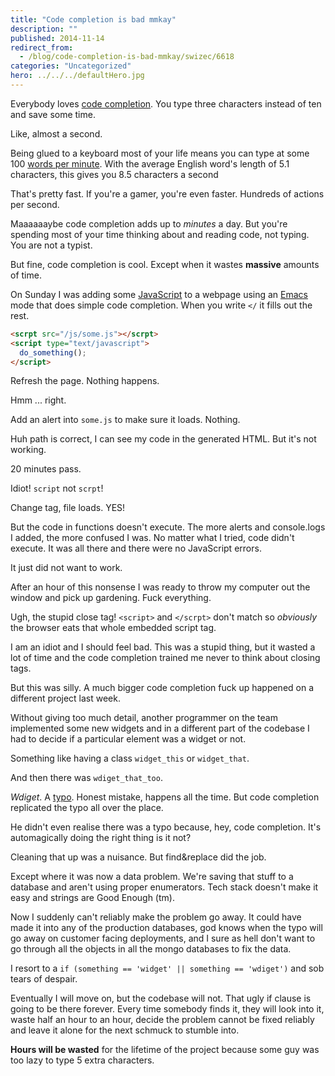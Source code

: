 ```yaml
---
title: "Code completion is bad mmkay"
description: ""
published: 2014-11-14
redirect_from:
  - /blog/code-completion-is-bad-mmkay/swizec/6618
categories: "Uncategorized"
hero: ../../../defaultHero.jpg
---
```


Everybody loves [code completion](http://en.wikipedia.org/wiki/Autocomplete). You type three characters instead of ten and save some time.

Like, almost a second.

Being glued to a keyboard most of your life means you can type at some 100 [words per minute](http://en.wikipedia.org/wiki/Words_per_minute). With the average English word's length of 5.1 characters, this gives you 8.5 characters a second

That's pretty fast. If you're a gamer, you're even faster. Hundreds of actions per second.

Maaaaaaybe code completion adds up to _minutes_ a day. But you're spending most of your time thinking about and reading code, not typing. You are not a typist.

But fine, code completion is cool. Except when it wastes **massive** amounts of time.

On Sunday I was adding some [JavaScript](http://en.wikipedia.org/wiki/JavaScript) to a webpage using an [Emacs](http://www.gnu.org/software/emacs) mode that does simple code completion. When you write `</` it fills out the rest.

```html
<scrpt src="/js/some.js"></scrpt>
<script type="text/javascript">
  do_something();
</script>
```

Refresh the page. Nothing happens.

Hmm ... right.

Add an alert into `some.js` to make sure it loads. Nothing.

Huh path is correct, I can see my code in the generated HTML. But it's not working.

20 minutes pass.

Idiot! `script` not `scrpt`!

Change tag, file loads. YES!

But the code in functions doesn't execute. The more alerts and console.logs I added, the more confused I was. No matter what I tried, code didn't execute. It was all there and there were no JavaScript errors.

It just did not want to work.

After an hour of this nonsense I was ready to throw my computer out the window and pick up gardening. Fuck everything.

Ugh, the stupid close tag! `<script>` and `</scrpt>` don't match so _obviously_ the browser eats that whole embedded script tag.

I am an idiot and I should feel bad. This was a stupid thing, but it wasted a lot of time and the code completion trained me never to think about closing tags.

But this was silly. A much bigger code completion fuck up happened on a different project last week.

Without giving too much detail, another programmer on the team implemented some new widgets and in a different part of the codebase I had to decide if a particular element was a widget or not.

Something like having a class `widget_this` or `widget_that`.

And then there was `wdiget_that_too`.

_Wdiget_. A [typo](http://en.wikipedia.org/wiki/Typographical_error). Honest mistake, happens all the time. But code completion replicated the typo all over the place.

He didn't even realise there was a typo because, hey, code completion. It's automagically doing the right thing is it not?

Cleaning that up was a nuisance. But find&replace did the job.

Except where it was now a data problem. We're saving that stuff to a database and aren't using proper enumerators. Tech stack doesn't make it easy and strings are Good Enough (tm).

Now I suddenly can't reliably make the problem go away. It could have made it into any of the production databases, god knows when the typo will go away on customer facing deployments, and I sure as hell don't want to go through all the objects in all the mongo databases to fix the data.

I resort to a `if (something == 'widget' || something == 'wdiget')` and sob tears of despair.

Eventually I will move on, but the codebase will not. That ugly if clause is going to be there forever. Every time somebody finds it, they will look into it, waste half an hour to an hour, decide the problem cannot be fixed reliably and leave it alone for the next schmuck to stumble into.

**Hours will be wasted** for the lifetime of the project because some guy was too lazy to type 5 extra characters.